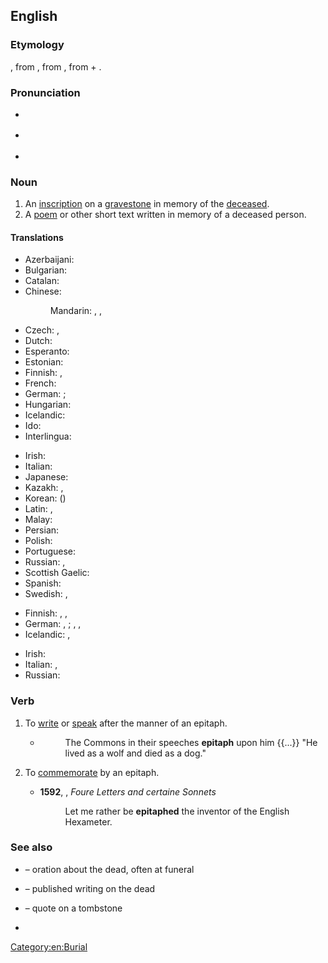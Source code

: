 {{also|Epitaph}}
==English==

===Etymology===
{{etyl|fro|en}} {{m|fro|epitafe}}, from {{etyl|la|en}} {{m|la|epitaphium||eulogy}}, from {{etyl|grc|en}} {{m|grc|ἐπιτάφιος||relating to a funeral}}, from {{m|grc|ἐπί||over}} + {{m|grc|τάφος||tomb}}.

===Pronunciation===
* {{a|UK}} {{IPA|en|[ˈɛpɪtɑːf]}}
* {{a|US}} {{IPA|en|[ˈɛpɪtæf]}}
* {{audio|en|en-us-epitaph.ogg|Audio (US)}}

===Noun===
{{en-noun}}

# An [[inscription]] on a [[gravestone]] in memory of the [[deceased]].
# A [[poem]] or other short text written in memory of a deceased person.

====Translations====
{{trans-top|inscription on a gravestone}}
* Azerbaijani: {{t|az|epitafiya}}
* Bulgarian: {{t|bg|надгробен надпис|m}}
* Catalan: {{t|ca|epitafi|m}}
* Chinese:
*: Mandarin: {{t+|cmn|墓誌銘}}, {{t+|cmn|墓志铭|tr=mùzhìmíng}}, {{t+|cmn|碑文|tr=bēiwén}}
* Czech: {{t|cs|epitaf|m}}, {{t+|cs|náhrobní}} {{t+|cs|nápis|m}}
* Dutch: {{t+|nl|grafschrift}}
* Esperanto: {{t|eo|tomboskribo}}
* Estonian: {{t|et|hauakiri}}
* Finnish: {{t+|fi|hautakirjoitus}}, {{t|fi|epitafi}}
* French: {{t+|fr|épitaphe|f}}
* German: {{t+|de|Grabinschrift|f}}; {{q|rare, elevated}} {{t+|de|Epitaph|n}}
* Hungarian: {{t+|hu|sírfelirat}}
* Icelandic: {{t+|is|grafskrift|f}}
* Ido: {{t+|io|epitafo}}
* Interlingua: {{t|ia|epitaphio}}
{{trans-mid}}
* Irish: {{t|ga|feartlaoi|f}}
* Italian: {{t+|it|epitaffio|m}}
* Japanese: {{t|ja|エピタフ|tr=epitafu}}
* Kazakh: {{t|kk|құлпытастағы жазу}}, {{t|kk|эпитафия}}
* Korean: {{t+|ko|묘지명}} ({{t+|ko|墓誌銘}})
* Latin: {{t|la|titulus|m}}, {{t|la|epitaphium|n}}
* Malay: {{t|ms|epitaf}}
* Persian: {{t|fa|مزارنوشته|tr=mazârnevešte}}
* Polish: {{t+|pl|epitafium|n}}
* Portuguese: {{t+|pt|epitáfio|m}}
* Russian: {{t+|ru|эпита́фия|f}}, {{t|ru|надгро́бная на́дпись|f}}
* Scottish Gaelic: {{t|gd|leac-sgrìobhadh|m}}
* Spanish: {{t+|es|epitafio|m}}
* Swedish: {{t+|sv|epitafium|n}}, {{t|sv|epitaf|n}}
{{trans-bottom}}

{{trans-top|commemorative poem or other text}}
* Finnish: {{t+|fi|muistokirjoitus}}, {{t|fi|muistoruno}}, {{t|fi|epitafi}}
* German: {{q|in prose}} {{t+|de|Nachruf}}, {{t|de|Gedenkschrift|f}}; {{q|in verse}} {{t+|de|Elegie|f}}, {{t|de|Gedenkgedicht|n}}, {{t|de|Trauergedicht|n}}
* Icelandic: {{t+|is|eftirmæli|n}}, {{qualifier|an obituary}} {{t+|is|minningargrein|f}}
{{trans-mid}}
* Irish: {{t|ga|feartlaoi|f}}
* Italian: {{t+|it|epitaffio|m}}, {{t|it|discorso funebre|m}}
* Russian: {{t+|ru|эпита́фия|f}}
{{trans-bottom}}

===Verb===
{{en-verb}}

# {{lb|en|intransitive}} To [[write]] or [[speak]] after the manner of an epitaph.
#* {{RQ:Joseph Hall Heaven upon Earth}}
#*: The Commons in their speeches '''epitaph''' upon him {{...}} "He lived as a wolf and died as a dog."
# {{lb|en|transitive}} To [[commemorate]] by an epitaph.
#* '''1592''', {{w|Gabriel Harvey}}, ''Foure Letters and certaine Sonnets''
#*: Let me rather be '''epitaphed''' the inventor of the English Hexameter.

===See also===
* {{l|en|eulogy}} – oration about the dead, often at funeral
* {{l|en|obituary}} – published writing on the dead
* {{l|en|epigraph}} – quote on a tombstone
* {{l|en|hic jacet}}

[[Category:en:Burial]]